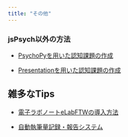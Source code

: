 ```yaml
---
title: "その他"
---
```


### jsPsych以外の方法

- [PsychoPyを用いた認知課題の作成](https://github.com/ykunisato/training-of-psychopy)

- [Presentationを用いた認知課題の作成](how-to-presentation.html)


## 雑多なTips

- [電子ラボノートeLabFTWの導入方法](how-to-elabftw.html)

- [自動執筆量記録・報告システム](how-to-google-doc.html)

